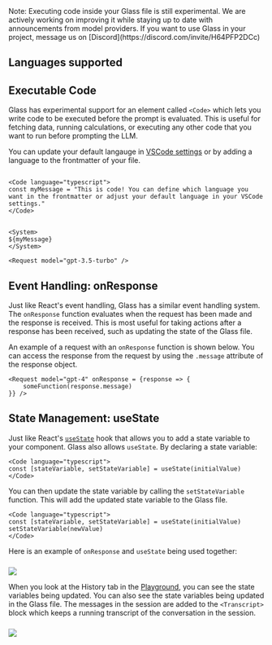 
<Callout type="info">
  Note: Executing code inside your Glass file is still
  experimental. We are actively working on improving it while staying up to date with announcements from model providers. If you want to use Glass
  in your project, message us on [Discord](https://discord.com/invite/H64PFP2DCc)
</Callout>

## Languages supported

<Cards children={languages} />

## Executable Code

Glass has experimental support for an element called `<Code>` which lets you write code to be executed before the prompt is evaluated. This is useful for fetching data, running calculations, or executing any other code that you want to run before prompting the LLM.

You can update your default langauge in [VSCode settings](/vscode) or by adding a language to the frontmatter of your file.

```glass copy filename="example.glass"

<Code language="typescript">
const myMessage = "This is code! You can define which language you want in the frontmatter or adjust your default language in your VSCode settings."
</Code>


<System>
${myMessage}
</System>

<Request model="gpt-3.5-turbo" />
```

## Event Handling: onResponse

Just like React's event handling, Glass has a similar event handling system. The `onResponse` function evaluates when the request has been made and the response is received. This is most useful for taking actions after a response has been received, such as updating the state of the Glass file.

An example of a request with an `onResponse` function is shown below. You can access the response from the request by using the `.message` attribute of the response object.

```glass copy filename="example.glass"
<Request model="gpt-4" onResponse = {response => {
    someFunction(response.message)
}} />
```

## State Management: useState

Just like React's [`useState`](https://react.dev/reference/react/useState) hook that allows you to add a state variable to your component. Glass also allows `useState`. By declaring a state variable:

```glass copy filename="example.glass"
<Code language="typescript">
const [stateVariable, setStateVariable] = useState(initialValue)
</Code>
```

You can then update the state variable by calling the `setStateVariable` function. This will add the updated state variable to the Glass file.

```glass copy filename="example.glass"
<Code language="typescript">
const [stateVariable, setStateVariable] = useState(initialValue)
setStateVariable(newValue)
</Code>
```

Here is an example of `onResponse` and `useState` being used together:

###

<Image src="/screenshots/events_state.png" width={750} height={750} />

When you look at the History tab in the [Playground](/playground), you can see the state variables being updated. You can also see the state variables being updated in the Glass file. The messages in the session are added to the `<Transcript>` block which keeps a running transcript of the conversation in the session.

###

<Image src="/screenshots/events_state_transcript.png" width={750} height={750} />
